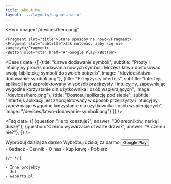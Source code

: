 ```yaml
---
title: About Me
layout: '../layouts/Layout.astro'
---
```





<Hero
	image="/devices/hero.png"
>
	<Fragment slot="title">Stare sposoby na nowo</Fragment>
	<Fragment slot="subtitle">Jak notować, żeby się nie zamęczyć</Fragment>
	<Button slot="cta" href="#">Google Play</Button>
</Hero>

<Cases data={[
{title: "Łatwe dodawanie symboli", subtitle: "Prosty i intuicyjny proces dodawania nowych symboli. Możesz łatwo dostosować swoją bibliotekę symboli do swoich potrzeb", image: "/devices/łatwo-dodawanie-symboli.png"},
{title: "Przejrzysty interfejs", subtitle: "Interfejs aplikacji jest zaprojektowany w sposób przejrzysty i intuicyjny, zapewniając wygodne korzystanie dla użytkownika i osób wspierających", image: "/devices/hero.png"},
{title: "Dostosuj aplikację pod siebie", subtitle: "Interfejs aplikacji jest zaprojektowany w sposób przejrzysty i intuicyjny, zapewniając wygodne korzystanie dla użytkownika i osób wspierających", image: "/devices/łatwo-dodawanie-symboli.png"}
]}
/>

<Faq data={[
	{question:"Ile to kosztuje?", answer: "30 srebników, nerkę i duszę"},
	{question:"Czemu wywarzacie otwarte drzwi?", answer: "A czemu nie?"},
]} />

<FooterCta>
	<Fragment slot="title">Wybróbuj dzisiaj za <span class="colored">darmo</span></Fragment>
	<Fragment slot="subtitle">Wybróbuj dzisiaj za darmo</Fragment>
	<Button slot="cta" href="#">Google Play</Button>
</FooterCta>
<Footer>
	- Gadacz
	- Cennik
	- O nas
	- Kup kawę
	- Pobierz

	{/* */}

	- Inne projekty
	- Jot
	- webarts.pl
</Footer>
